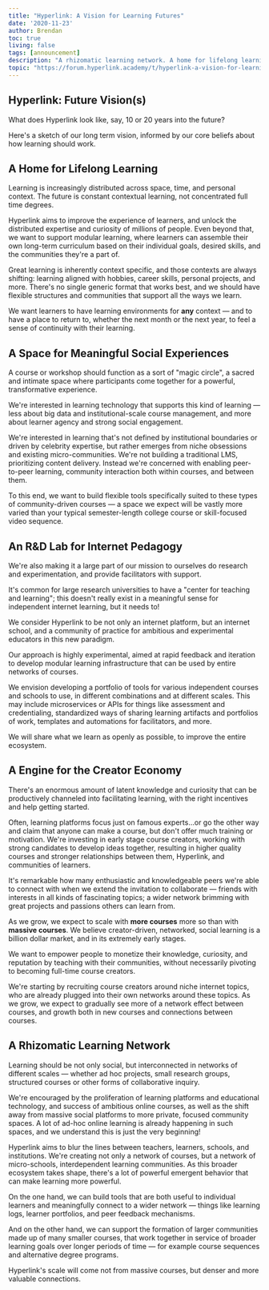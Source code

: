 ```yaml
---
title: "Hyperlink: A Vision for Learning Futures"
date: '2020-11-23'
author: Brendan
toc: true
living: false
tags: [announcement]
description: "A rhizomatic learning network. A home for lifelong learning. An R&D lab for internet pedagogy…and more!"
topic: "https://forum.hyperlink.academy/t/hyperlink-a-vision-for-learning-futures/1233"
---
```



## Hyperlink: Future Vision(s)

What does Hyperlink look like, say, 10 or 20 years into the future?

Here's a sketch of our long term vision, informed by our core beliefs about how learning should work.

## A Home for Lifelong Learning

Learning is increasingly distributed across space, time, and personal context. The future is constant contextual learning, not concentrated full time degrees.

Hyperlink aims to improve the experience of learners, and unlock the distributed expertise and curiosity of millions of people. Even beyond that, we want to support modular learning, where learners can assemble their own long-term curriculum based on their individual goals, desired skills, and the communities they're a part of.

Great learning is inherently context specific, and those contexts are always shifting: learning aligned with hobbies, career skills, personal projects, and more. There's no single generic format that works best, and we should have flexible structures and communities that support all the ways we learn.

We want learners to have learning environments for __any__ context — and to have a place to return to, whether the next month or the next year, to feel a sense of continuity with their learning.

## A Space for Meaningful Social Experiences

A course or workshop should function as a sort of "magic circle", a sacred and intimate space where participants come together for a powerful, transformative experience.

We're interested in learning technology that supports this kind of learning — less about big data and institutional-scale course management, and more about learner agency and strong social engagement.

We're interested in learning that's not defined by institutional boundaries or driven by celebrity expertise, but rather emerges from niche obsessions and existing micro-communities. We're not building a traditional LMS, prioritizing content delivery. Instead we're concerned with enabling peer-to-peer learning, community interaction both within courses, and between them.

To this end, we want to build flexible tools specifically suited to these types of community-driven courses — a space we expect will be vastly more varied than your typical semester-length college course or skill-focused video sequence.

## An R&D Lab for Internet Pedagogy

We're also making it a large part of our mission to ourselves do research and experimentation, and provide facilitators with support.

It's common for large research universities to have a "center for teaching and learning"; this doesn't really exist in a meaningful sense for independent internet learning, but it needs to!

We consider Hyperlink to be not only an internet platform, but an internet school, and a community of practice for ambitious and experimental educators in this new paradigm.

Our approach is highly experimental, aimed at rapid feedback and iteration to develop modular learning infrastructure that can be used by entire networks of courses.

We envision developing a portfolio of tools for various independent courses and schools to use, in different combinations and at different scales. This may include microservices or APIs for things like assessment and credentialing, standardized ways of sharing learning artifacts and portfolios of work, templates and automations for facilitators, and more.

We will share what we learn as openly as possible, to improve the entire ecosystem.

## A Engine for the Creator Economy

There's an enormous amount of latent knowledge and curiosity that can be productively channeled into facilitating learning, with the right incentives and help getting started.

Often, learning platforms focus just on famous experts…or go the other way and claim that anyone can make a course, but don't offer much training or motivation. We're investing in early stage course creators, working with strong candidates to develop ideas together, resulting in higher quality courses and stronger relationships between them, Hyperlink, and communities of learners.

It's remarkable how many enthusiastic and knowledgeable peers we're able to connect with when we extend the invitation to collaborate — friends with interests in all kinds of fascinating topics; a wider network brimming with great projects and passions others can learn from.

As we grow, we expect to scale with __more courses__ more so than with __massive courses__. We believe creator-driven, networked, social learning is a billion dollar market, and in its extremely early stages.

We want to empower people to monetize their knowledge, curiosity, and reputation by teaching with their communities, without necessarily pivoting to becoming full-time course creators.

We're starting by recruiting course creators around niche internet topics, who are already plugged into their own networks around these topics. As we grow, we expect to gradually see more of a network effect between courses, and growth both in new courses and connections between courses.

## A Rhizomatic Learning Network

Learning should be not only social, but interconnected in networks of different scales — whether ad hoc projects, small research groups, structured courses or other forms of collaborative inquiry.

We're encouraged by the proliferation of learning platforms and educational technology, and success of ambitious online courses, as well as the shift away from massive social platforms to more private, focused community spaces. A lot of ad-hoc online learning is already happening in such spaces, and we understand this is just the very beginning!

Hyperlink aims to blur the lines between teachers, learners, schools, and institutions. We're creating not only a network of courses, but a network of micro-schools, interdependent learning communities. As this broader ecosystem takes shape, there's a lot of powerful emergent behavior that can make learning more powerful.

On the one hand, we can build tools that are both useful to individual learners and meaningfully connect to a wider network — things like learning logs, learner portfolios, and peer feedback mechanisms.

And on the other hand, we can support the formation of larger communities made up of many smaller courses, that work together in service of broader learning goals over longer periods of time — for example course sequences and alternative degree programs.

Hyperlink's scale will come not from massive courses, but denser and more valuable connections.